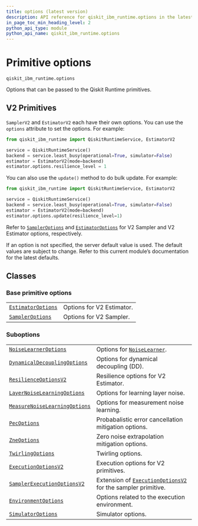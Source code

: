 ```yaml
---
title: options (latest version)
description: API reference for qiskit_ibm_runtime.options in the latest version of qiskit-ibm-runtime
in_page_toc_min_heading_level: 2
python_api_type: module
python_api_name: qiskit_ibm_runtime.options
---
```


<span id="primitive-options-qiskit-ibm-runtime-options" />

<span id="module-qiskit_ibm_runtime.options" />

# Primitive options

`qiskit_ibm_runtime.options`

Options that can be passed to the Qiskit Runtime primitives.

## V2 Primitives

`SamplerV2` and `EstimatorV2` each have their own options. You can use the `options` attribute to set the options. For example:

```python
from qiskit_ibm_runtime import QiskitRuntimeService, EstimatorV2

service = QiskitRuntimeService()
backend = service.least_busy(operational=True, simulator=False)
estimator = EstimatorV2(mode=backend)
estimator.options.resilience_level = 1
```

You can also use the `update()` method to do bulk update. For example:

```python
from qiskit_ibm_runtime import QiskitRuntimeService, EstimatorV2

service = QiskitRuntimeService()
backend = service.least_busy(operational=True, simulator=False)
estimator = EstimatorV2(mode=backend)
estimator.options.update(resilience_level=1)
```

Refer to [`SamplerOptions`](options-sampler-options "qiskit_ibm_runtime.options.SamplerOptions") and [`EstimatorOptions`](options-estimator-options "qiskit_ibm_runtime.options.EstimatorOptions") for V2 Sampler and V2 Estimator options, respectively.

<Admonition title="Note" type="note">
  If an option is not specified, the server default value is used. The default values are subject to change. Refer to this current module’s documentation for the latest defaults.
</Admonition>

## Classes

### Base primitive options

|                                                                                               |                           |
| --------------------------------------------------------------------------------------------- | ------------------------- |
| [`EstimatorOptions`](options-estimator-options "qiskit_ibm_runtime.options.EstimatorOptions") | Options for V2 Estimator. |
| [`SamplerOptions`](options-sampler-options "qiskit_ibm_runtime.options.SamplerOptions")       | Options for V2 Sampler.   |

### Suboptions

|                                                                                                                                  |                                                                                                                                              |
| -------------------------------------------------------------------------------------------------------------------------------- | -------------------------------------------------------------------------------------------------------------------------------------------- |
| [`NoiseLearnerOptions`](options-noise-learner-options "qiskit_ibm_runtime.options.NoiseLearnerOptions")                          | Options for [`NoiseLearner`](noise-learner-noise-learner "qiskit_ibm_runtime.noise_learner.NoiseLearner").                                   |
| [`DynamicalDecouplingOptions`](options-dynamical-decoupling-options "qiskit_ibm_runtime.options.DynamicalDecouplingOptions")     | Options for dynamical decoupling (DD).                                                                                                       |
| [`ResilienceOptionsV2`](options-resilience-options-v2 "qiskit_ibm_runtime.options.ResilienceOptionsV2")                          | Resilience options for V2 Estimator.                                                                                                         |
| [`LayerNoiseLearningOptions`](options-layer-noise-learning-options "qiskit_ibm_runtime.options.LayerNoiseLearningOptions")       | Options for learning layer noise.                                                                                                            |
| [`MeasureNoiseLearningOptions`](options-measure-noise-learning-options "qiskit_ibm_runtime.options.MeasureNoiseLearningOptions") | Options for measurement noise learning.                                                                                                      |
| [`PecOptions`](options-pec-options "qiskit_ibm_runtime.options.PecOptions")                                                      | Probabalistic error cancellation mitigation options.                                                                                         |
| [`ZneOptions`](options-zne-options "qiskit_ibm_runtime.options.ZneOptions")                                                      | Zero noise extrapolation mitigation options.                                                                                                 |
| [`TwirlingOptions`](options-twirling-options "qiskit_ibm_runtime.options.TwirlingOptions")                                       | Twirling options.                                                                                                                            |
| [`ExecutionOptionsV2`](options-execution-options-v2 "qiskit_ibm_runtime.options.ExecutionOptionsV2")                             | Execution options for V2 primitives.                                                                                                         |
| [`SamplerExecutionOptionsV2`](options-sampler-execution-options-v2 "qiskit_ibm_runtime.options.SamplerExecutionOptionsV2")       | Extension of [`ExecutionOptionsV2`](options-execution-options-v2 "qiskit_ibm_runtime.options.ExecutionOptionsV2") for the sampler primitive. |
| [`EnvironmentOptions`](options-environment-options "qiskit_ibm_runtime.options.EnvironmentOptions")                              | Options related to the execution environment.                                                                                                |
| [`SimulatorOptions`](options-simulator-options "qiskit_ibm_runtime.options.SimulatorOptions")                                    | Simulator options.                                                                                                                           |

